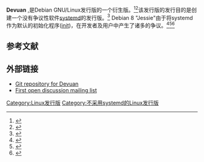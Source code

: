 {{NoteTA|G1=IT}}
{{Infobox OS
| name                   = Devuan
| logo                   = Devuan-logo.svg
| logo size              = 250px
| screenshot             = Devuan 3 Xfce LiveDVD uname+issue.png
| developer              = The "Veteran Unix Admins" (VUA) collective; e.g. Franco Lanza, Denis Roio, Roger Leigh
| family                 = [[类Unix|类Unix]]
| latest release version = 4.0.0
| latest release date    = {{Release date and age|2021|10|14}}
| latest_preview_version = 4.0 Alpha
| latest_preview_date    = {{Release date and age|2021|04|16}}
| status                 = 活跃
| package manager        = [[APT|apt]]与[[dpkg|dpkg]]
| source_model           = [[开源|开源]]
| kernel_type            = [[宏内核|宏内核]]: [[Linux内核|Linux内核]]
| userland               = [[GNU|GNU]]
| website                = {{URL|//devuan.org}}
}}

'''Devuan''' ,是Debian GNU/Linux发行版的一个衍生版。<ref name=PCWorld>{{cite web|last1=Hoffman|first1=Chris|title=Meet Devuan, the Debian fork born from a bitter systemd revolt|url=http://www.pcworld.com/article/2854717/meet-devuan-the-debian-fork-born-from-a-bitter-systemd-revolt.html|website=PCWorld|accessdate=13 December 2014|archive-date=2014-12-09|archive-url=https://web.archive.org/web/20141209075125/http://www.pcworld.com/article/2854717/meet-devuan-the-debian-fork-born-from-a-bitter-systemd-revolt.html|dead-url=no}}</ref><ref name=Phoronix>{{cite web|last1=Larabel|first1=Michael|title=Devuan: Debian Without Systemd|url=http://www.phoronix.com/scan.php?page=news_item&px=MTg1MDQ|website=Phoronix|accessdate=14 December 2014|archive-date=2015-03-17|archive-url=https://web.archive.org/web/20150317190237/http://www.phoronix.com/scan.php?page=news_item&px=MTg1MDQ|dead-url=yes}}</ref>该发行版的发行目的是创建一个没有争议性软件[[systemd|systemd]]的发行版。<ref>{{cite web|last1=Sharwood|first1=Simon|title=systemd row ends with Debian getting forked|url=http://www.theregister.co.uk/2014/12/01/ttsystemdtt_row_ends_with_debian_getting_forked/|website=The Register|accessdate=13 December 2014|archivedate=2014-12-13|archive-url=https://web.archive.org/web/20141213034735/http://www.theregister.co.uk/2014/12/01/ttsystemdtt_row_ends_with_debian_getting_forked/|dead-url=no}}</ref> Debian 8 "Jessie"由于将systemd作为默认的初始化程序([[init|init]])，在开发者及用户中产生了诸多的争议。<ref>{{cite web | url=http://news.softpedia.com/news/Fork-Debian-Project-Announces-the-Systemd-less-OS-Devuan-466178.shtml | title=Fork Debian Project Announces the Systemd-less OS Devuan | work=Softpedia | date=28 November 2014 | accessdate=30 November 2014 | author=Stahie, Silviu | archive-date=2014-11-30 | archive-url=https://web.archive.org/web/20141130142144/http://news.softpedia.com/news/Fork-Debian-Project-Announces-the-Systemd-less-OS-Devuan-466178.shtml | dead-url=no }}</ref><ref>{{cite web | url=https://lists.dyne.org/lurker/message/20141130.155131.7e186914.en.html | title=Re: [Dng] I want systemd | work=Dng -- The first mailinglist after debianfork.org | date=30 November 2014 | accessdate=4 December 2014 | author=Lanza, Franco | archive-date=2014-12-09 | archive-url=https://web.archive.org/web/20141209235450/https://lists.dyne.org/lurker/message/20141130.155131.7e186914.en.html | dead-url=yes }}</ref><ref>{{cite web | url=https://lists.debian.org/debian-announce/2015/msg00001.html | title=Debian 8 "Jessie" released | work=debian-announce | date=2015-04-25 | accessdate=2015-04-26 | author=Wise, Paul | archive-date=2015-05-18 | archive-url=https://web.archive.org/web/20150518080452/https://lists.debian.org/debian-announce/2015/msg00001.html | dead-url=yes }}</ref>

==参考文献==
{{Reflist}}

==外部链接==
* [https://git.devuan.org Git repository for Devuan]{{Wayback|url=https://git.devuan.org/ |date=20190924234607 }}
* [https://lists.dyne.org/lurker/list/dng.en.html First open discussion mailing list]{{Wayback|url=https://lists.dyne.org/lurker/list/dng.en.html |date=20150506131200 }}

{{Linux-distro}}
[[Category:Linux发行版|Category:Linux发行版]]
[[Category:不采用systemd的Linux发行版|Category:不采用systemd的Linux发行版]]